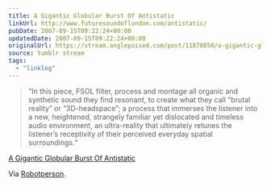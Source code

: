 ```yaml
---
title: A Gigantic Globular Burst Of Antistatic
linkUrl: http://www.futuresoundoflondon.com/antistatic/
pubDate: 2007-09-15T09:22:24+00:00
updatedDate: 2007-09-15T09:22:24+00:00
originalUrl: https://stream.anglepoised.com/post/11878850/a-gigantic-globular-burst-of-antistatic
source: tumblr stream
tags:
  - "linklog"
---
```


> &ldquo;In this piece, FSOL filter, process and montage all organic and synthetic sound they find resonant, to create what they call "brutal reality&rdquo; or &ldquo;3D-headspace&rdquo;; a process that immerses the listener into a new, heightened, strangely familiar yet dislocated and timeless audio environment, an ultra-reality that ultimately retunes the listener&rsquo;s receptivity of their perceived everyday spatial surroundings.&ldquo;

[A Gigantic Globular Burst Of Antistatic][1]

Via [Robotperson](http://www.robotperson.com/).

[1]: http://www.futuresoundoflondon.com/antistatic/
